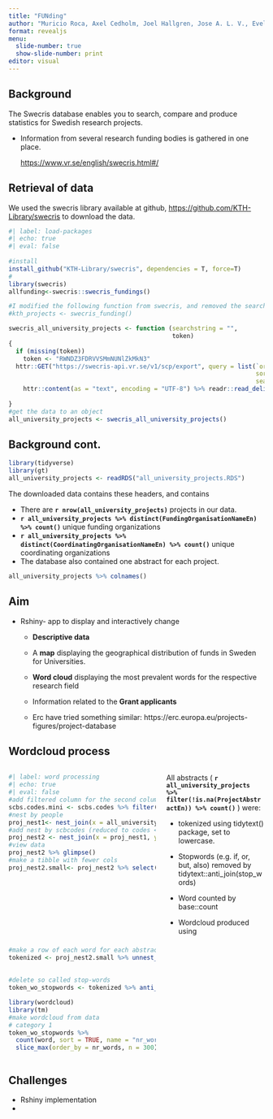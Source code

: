 ```yaml
---
title: "FUNding"
author: "Muricio Roca, Axel Cedholm, Joel Hallgren, Jose A. L. V., Evelyn Halitzki, Mikael Brink"
format: revealjs
menu:
  slide-number: true
  show-slide-number: print
editor: visual
---
```


## Background

The Swecris database enables you to search, compare and produce statistics for Swedish research projects.

-   Information from several research funding bodies is gathered in one place.

    <https://www.vr.se/english/swecris.html#/>

## Retrieval of data

We used the swecris library available at github, <https://github.com/KTH-Library/swecris> to download the data.

```r
#| label: load-packages
#| echo: true
#| eval: false
 
#install
install_github("KTH-Library/swecris", dependencies = T, force=T)
#
library(swecris)
allfunding<-swecris::swecris_fundings()

#I modified the following function from swecris, and removed the search string that specified KTH
#kth_projects <- swecris_funding()

swecris_all_university_projects <- function (searchstring = "", 
                                             token) 
{
  if (missing(token)) 
    token <- "RWNDZ3FDRVVSMmNUNlZkMkN3"
  httr::GET("https://swecris-api.vr.se/v1/scp/export", query = list(`organizationType[]` = "Universitet", 
                                                                    sortOrder = "desc", sortColumn = "FundingStartDate", 
                                                                    searchText = URLencode(searchstring), token = token)) %>% 
    httr::content(as = "text", encoding = "UTF-8") %>% readr::read_delim(delim = ";", 
                                                                         quote = "\"", show_col_types = FALSE)
}
#get the data to an object
all_university_projects <- swecris_all_university_projects()

```

## Background cont.

```r
library(tidyverse)
library(gt)
all_university_projects <- readRDS("all_university_projects.RDS")
```

The downloaded data contains these headers, and contains

-   There are **`r nrow(all_university_projects)`** projects in our data.
-   **`r all_university_projects %>% distinct(FundingOrganisationNameEn) %>% count()`** unique funding organizations
-   **`r all_university_projects %>% distinct(CoordinatingOrganisationNameEn) %>% count()`** unique coordinating organizations
-   The database also contained one abstract for each project.

```r

all_university_projects %>% colnames()
```

## Aim

-   Rshiny- app to display and interactively change

    -   **Descriptive data**

    -   A **map** displaying the geographical distribution of funds in Sweden for Universities.

    -   **Word cloud** displaying the most prevalent words for the respective research field

    -   Information related to the **Grant applicants**

    -   Erc have tried something similar: https://erc.europa.eu/projects-figures/project-database

## Wordcloud process

::: columns
::: {.column width="60%"}
```r
#| label: word processing
#| echo: true
#| eval: false
#add filtered column for the second column
scbs.codes.mini <- scbs.codes %>% filter(scb_code <10)
#nest by people
proj_nest1<- nest_join(x = all_university_projects, y = involved.people, by = "ProjectId")
#add nest by scbcodes (reduced to codes <10)
proj_nest2 <- nest_join(x = proj_nest1, y = scbs.codes.mini, by = "ProjectId")
#view data
proj_nest2 %>% glimpse()
#make a tibble with fewer cols
proj_nest2.small<- proj_nest2 %>% select(ProjectId,
                                         ProjectAbstractEn,
                                         CoordinatingOrganisationNameEn, 
                                         FundingsSek,
                                         FundingYear,
                                         CoordinatingOrganisationTypeOfOrganisationEn,
                                         FundingOrganisationTypeOfOrganisationEn,
                                         involved.people, 
                                         scbs.codes.mini)


#make a row of each word for each abstract
tokenized <- proj_nest2.small %>% unnest_tokens(word, 
                                                input = ProjectAbstractEn, 
                                                to_lower = T)
#delete so called stop-words
token_wo_stopwords <- tokenized %>% anti_join(stop_words)

library(wordcloud)
library(tm)
#make wordcloud from data
# category 1
token_wo_stopwords %>% 
  count(word, sort = TRUE, name = "nr_words") %>%  
  slice_max(order_by = nr_words, n = 300) %>% {wordcloud(.$word, .$nr_words)}
```
:::

::: {.column width="40%"}
All abstracts ( **`r all_university_projects %>% filter(!is.na(ProjectAbstractEn)) %>% count()`** ) were:

-   tokenized using tidytext() package, set to lowercase.

-   Stopwords (e.g. if, or, but, also) removed by tidytext::anti_join(stop_words)

-   Word counted by base::count

-   Wordcloud produced using
:::
:::

## Challenges

-   Rshiny implementation
-   
